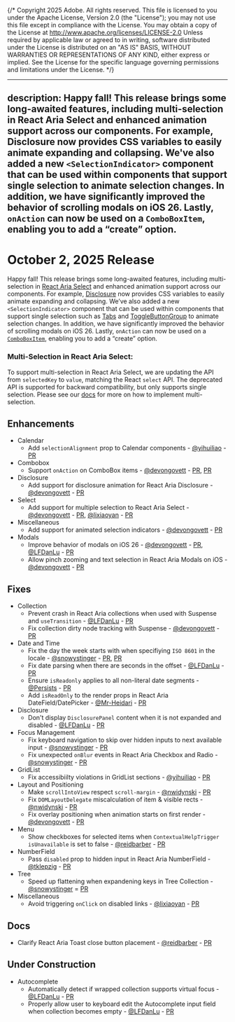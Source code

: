 {/* Copyright 2025 Adobe. All rights reserved.
This file is licensed to you under the Apache License, Version 2.0 (the "License");
you may not use this file except in compliance with the License. You may obtain a copy
of the License at http://www.apache.org/licenses/LICENSE-2.0
Unless required by applicable law or agreed to in writing, software distributed under
the License is distributed on an "AS IS" BASIS, WITHOUT WARRANTIES OR REPRESENTATIONS
OF ANY KIND, either express or implied. See the License for the specific language
governing permissions and limitations under the License. */}


---
description: Happy fall! This release brings some long-awaited features, including multi-selection in React Aria Select and enhanced animation support across our components. For example, Disclosure now provides CSS variables to easily animate expanding and collapsing. We've also added a new `<SelectionIndicator>` component that can be used within components that support single selection to animate selection changes. In addition, we have significantly improved the behavior of scrolling modals on iOS 26. Lastly, `onAction` can now be used on a `ComboBoxItem`, enabling you to add a “create” option.
---

# October 2, 2025 Release

Happy fall! This release brings some long-awaited features, including multi-selection in [React Aria Select](../react-aria/Select.html#multiple-selection) and enhanced animation support across our components. For example, [Disclosure](../react-aria/Disclosure.html) now provides CSS variables to easily animate expanding and collapsing. We’ve also added a new `<SelectionIndicator>` component that can be used within components that support single selection such as [Tabs](../react-aria/Tabs.html) and [ToggleButtonGroup](../react-aria/ToggleButtonGroup.html#animation) to animate selection changes. In addition, we have significantly improved the behavior of scrolling modals on iOS 26. Lastly, `onAction` can now be used on a [`ComboBoxItem`](../react-aria/ComboBox.html#item-actions), enabling you to add a “create” option.


### Multi-Selection in React Aria Select:
To support multi-selection in React Aria Select, we are updating the API from `selectedKey` to  `value`, matching the React `select` API. The deprecated API is supported for backward compatibility, but only supports single selection. Please see our [docs](../react-aria/Select.html#multiple-selection) for more on how to implement multi-selection.

## Enhancements

* Calendar
  * Add `selectionAlignment` prop to Calendar components - [@yihuiliao](https://github.com/yihuiliao) - [PR](https://github.com/adobe/react-spectrum/pull/8752)
* Combobox
  * Support `onAction` on ComboBox items - [@devongovett](https://github.com/devongovett) - [PR](https://github.com/adobe/react-spectrum/pull/8910), [PR](https://github.com/adobe/react-spectrum/pull/8947)
* Disclosure
  * Add support for disclosure animation for React Aria Disclosure - [@devongovett](https://github.com/devongovett) - [PR](https://github.com/adobe/react-spectrum/pull/8867)
* Select
  * Add support for multiple selection to React Aria Select - [@devongovett](https://github.com/devongovett) - [PR](https://github.com/adobe/react-spectrum/pull/8734), [@lixiaoyan](https://github.com/lixiaoyan) - [PR](https://github.com/adobe/react-spectrum/pull/8880)
* Miscellaneous
  * Add support for animated selection indicators - [@devongovett](https://github.com/devongovett) - [PR](https://github.com/adobe/react-spectrum/pull/8876)
* Modals
  * Improve behavior of modals on iOS 26 - [@devongovett](https://github.com/devongovett) - [PR](https://github.com/adobe/react-spectrum/pull/8888), [@LFDanLu](https://github.com/LFDanLu) - [PR](https://github.com/adobe/react-spectrum/pull/8948)
  * Allow pinch zooming and text selection in React Aria Modals on iOS - [@devongovett](https://github.com/devongovett) - [PR](https://github.com/adobe/react-spectrum/pull/8922)

## Fixes

* Collection
  * Prevent crash in React Aria collections when used with Suspense and `useTransition` - [@LFDanLu](https://github.com/LFDanLu) - [PR](https://github.com/adobe/react-spectrum/pull/8835)
  * Fix collection dirty node tracking with Suspense - [@devongovett](https://github.com/devongovett) - [PR](https://github.com/adobe/react-spectrum/pull/8892)
* Date and Time
  * Fix the day the week starts with when specifiying `ISO 8601` in the locale - [@snowystinger](https://github.com/snowystinger) - [PR](https://github.com/adobe/react-spectrum/pull/8815), [PR](https://github.com/adobe/react-spectrum/pull/8877)
  * Fix date parsing when there are seconds in the offset - [@LFDanLu](https://github.com/LFDanLu) - [PR](https://github.com/adobe/react-spectrum/pull/8900)
  * Ensure `isReadonly` applies to all non-literal date segments - [@Persists](https://github.com/Persists) - [PR](https://github.com/adobe/react-spectrum/pull/7969)
  * Add `isReadOnly` to the render props in React Aria DateField/DatePicker - [@Mr-Heidari](https://github.com/Mr-Heidari) - [PR](https://github.com/adobe/react-spectrum/pull/8818)
* Disclosure
  * Don't display `DisclosurePanel` content when it is not expanded and disabled - [@LFDanLu](https://github.com/LFDanLu) - [PR](https://github.com/adobe/react-spectrum/pull/8893)
* Focus Management
  * Fix keyboard navigation to skip over hidden inputs to next available input - [@snowystinger](https://github.com/snowystinger) - [PR](https://github.com/adobe/react-spectrum/pull/8794)
  * Fix unexpected `onBlur` events in React Aria Checkbox and Radio - [@snowystinger](https://github.com/snowystinger) - [PR](https://github.com/adobe/react-spectrum/pull/8567)
* GridList
  * Fix accessibiilty violations in GridList sections - [@yihuiliao](https://github.com/yihuiliao) - [PR](https://github.com/adobe/react-spectrum/pull/8932)
* Layout and Positioning
  * Make `scrollIntoView` respect `scroll-margin` - [@nwidynski](https://github.com/nwidynski) - [PR](https://github.com/adobe/react-spectrum/pull/8715)
  * Fix `DOMLayoutDelegate` miscalculation of item & visible rects - [@nwidynski](https://github.com/nwidynski) - [PR](https://github.com/adobe/react-spectrum/pull/8696)
  * Fix overlay positioning when animation starts on first render - [@devongovett](https://github.com/devongovett) - [PR](https://github.com/adobe/react-spectrum/pull/8789)
* Menu
  * Show checkboxes for selected items when `ContextualHelpTrigger` `isUnavailable` is set to false - [@reidbarber](https://github.com/reidbarber) - [PR](https://github.com/adobe/react-spectrum/pull/8921)
* NumberField
  * Pass `disabled` prop to hidden input in React Aria NumberField - [@tklepzig](https://github.com/tklepzig) - [PR](https://github.com/adobe/react-spectrum/pull/8706)
* Tree
  * Speed up flattening when expandening keys in Tree Collection - [@snowystinger](https://github.com/snowystinger) = [PR](https://github.com/adobe/react-spectrum/pull/8774)
* Miscellaneous
  * Avoid triggering `onClick` on disabled links - [@lixiaoyan](https://github.com/lixiaoyan) - [PR](https://github.com/adobe/react-spectrum/pull/8828)

## Docs

* Clarify React Aria Toast close button placement - [@reidbarber](https://github.com/reidbarber) - [PR](https://github.com/adobe/react-spectrum/pull/8923)

## Under Construction

* Autocomplete
  * Automatically detect if wrapped collection supports virtual focus - [@LFDanLu](https://github.com/LFDanLu) - [PR](https://github.com/adobe/react-spectrum/pull/8862)
  * Properly allow user to keyboard edit the Autocomplete input field when collection becomes empty - [@LFDanLu](https://github.com/LFDanLu) - [PR](https://github.com/adobe/react-spectrum/pull/8861)